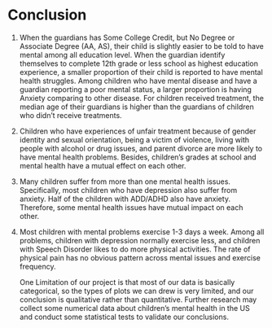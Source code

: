 # Conclusion

1.  When the guardians has Some College Credit, but No Degree or Associate Degree (AA, AS), their child is slightly easier to be told to have mental among all education level. When the guardian identify themselves to complete 12th grade or less school as highest education experience, a smaller proportion of their child is reported to have mental health struggles. Among children who have mental disease and have a guardian reporting a poor mental status, a larger proportion is having Anxiety comparing to other disease. For children received treatment, the median age of their guardians is higher than the guardians of children who didn't receive treatments.

2.  Children who have experiences of unfair treatment because of gender identity and sexual orientation, being a victim of violence, living with people with alcohol or drug issues, and parent divorce are more likely to have mental health problems. Besides, children's grades at school and mental health have a mutual effect on each other.

3.  Many children suffer from more than one mental health issues. Specifically, most children who have depression also suffer from anxiety. Half of the children with ADD/ADHD also have anxiety. Therefore, some mental health issues have mutual impact on each other.

4.  Most children with mental problems exercise 1-3 days a week. Among all problems, children with depression normally exercise less, and children with Speech Disorder likes to do more physical activities. The rate of physical pain has no obvious pattern across mental issues and exercise frequency.

    One Limitation of our project is that most of our data is basically categorical, so the types of plots we can drew is very limited, and our conclusion is qualitative rather than quantitative. Further research may collect some numerical data about children's mental health in the US and conduct some statistical tests to validate our conclusions.
